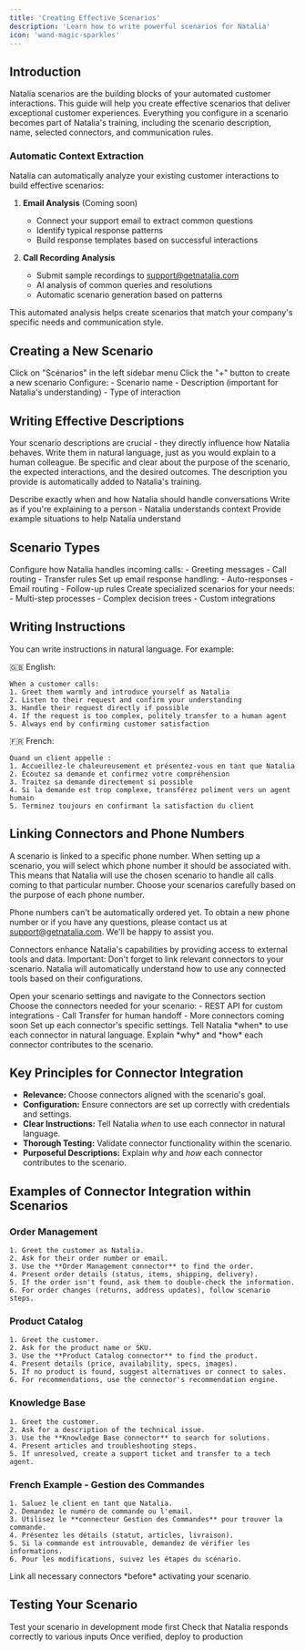 ```yaml
---
title: 'Creating Effective Scenarios'
description: 'Learn how to write powerful scenarios for Natalia'
icon: 'wand-magic-sparkles'
---
```


## Introduction

Natalia scenarios are the building blocks of your automated customer interactions. This guide will help you create effective scenarios that deliver exceptional customer experiences. Everything you configure in a scenario becomes part of Natalia's training, including the scenario description, name, selected connectors, and communication rules.

### Automatic Context Extraction

Natalia can automatically analyze your existing customer interactions to build effective scenarios:

1. **Email Analysis** (Coming soon)
   - Connect your support email to extract common questions
   - Identify typical response patterns
   - Build response templates based on successful interactions

2. **Call Recording Analysis**
   - Submit sample recordings to support@getnatalia.com
   - AI analysis of common queries and resolutions
   - Automatic scenario generation based on patterns

This automated analysis helps create scenarios that match your company's specific needs and communication style.

## Creating a New Scenario

<Steps>
  <Step title="Access Scenarios">
    Click on "Scénarios" in the left sidebar menu
  </Step>
  
  <Step title="Create New">
    Click the "+" button to create a new scenario
  </Step>
  
  <Step title="Basic Configuration">
    Configure:
    - Scenario name
    - Description (important for Natalia's understanding)
    - Type of interaction
  </Step>
</Steps>

## Writing Effective Descriptions

Your scenario descriptions are crucial - they directly influence how Natalia behaves. Write them in natural language, just as you would explain to a human colleague. Be specific and clear about the purpose of the scenario, the expected interactions, and the desired outcomes. The description you provide is automatically added to Natalia's training.

<CardGroup>
  <Card title="Be Clear and Specific" icon="pen">
    Describe exactly when and how Natalia should handle conversations
  </Card>
  <Card title="Use Natural Language" icon="comments">
    Write as if you're explaining to a person - Natalia understands context
  </Card>
  <Card title="Include Examples" icon="list-check">
    Provide example situations to help Natalia understand
  </Card>
</CardGroup>

## Scenario Types

<CardGroup>
  <Card title="Call Handling" icon="phone">
    Configure how Natalia handles incoming calls:
    - Greeting messages
    - Call routing
    - Transfer rules
  </Card>
  
  <Card title="Email Management" icon="envelope">
    Set up email response handling:
    - Auto-responses
    - Email routing
    - Follow-up rules
  </Card>
  
  <Card title="Custom Workflows" icon="diagram-project">
    Create specialized scenarios for your needs:
    - Multi-step processes
    - Complex decision trees
    - Custom integrations
  </Card>
</CardGroup>

## Writing Instructions

You can write instructions in natural language. For example:

🇬🇧 English:
```text
When a customer calls:
1. Greet them warmly and introduce yourself as Natalia
2. Listen to their request and confirm your understanding
3. Handle their request directly if possible
4. If the request is too complex, politely transfer to a human agent
5. Always end by confirming customer satisfaction
```

🇫🇷 French:
```text
Quand un client appelle :
1. Accueillez-le chaleureusement et présentez-vous en tant que Natalia
2. Écoutez sa demande et confirmez votre compréhension
3. Traitez sa demande directement si possible
4. Si la demande est trop complexe, transférez poliment vers un agent humain
5. Terminez toujours en confirmant la satisfaction du client
```

## Linking Connectors and Phone Numbers

A scenario is linked to a specific phone number. When setting up a scenario, you will select which phone number it should be associated with. This means that Natalia will use the chosen scenario to handle all calls coming to that particular number. Choose your scenarios carefully based on the purpose of each phone number.

Phone numbers can't be automatically ordered yet. To obtain a new phone number or if you have any questions, please contact us at support@getnatalia.com. We'll be happy to assist you.

Connectors enhance Natalia's capabilities by providing access to external tools and data. Important: Don't forget to link relevant connectors to your scenario. Natalia will automatically understand how to use any connected tools based on their configurations.

<Steps>
  <Step title="Access Connectors">
    Open your scenario settings and navigate to the Connectors section
  </Step>
  
  <Step title="Select Connectors">
    Choose the connectors needed for your scenario:
    - REST API for custom integrations
    - Call Transfer for human handoff
    - More connectors coming soon
  </Step>
  
  <Step title="Configure">
    Set up each connector's specific settings. Tell Natalia *when* to use each connector in natural language. Explain *why* and *how* each connector contributes to the scenario.
  </Step>
</Steps>

## Key Principles for Connector Integration

* **Relevance:** Choose connectors aligned with the scenario's goal.
* **Configuration:** Ensure connectors are set up correctly with credentials and settings.
* **Clear Instructions:** Tell Natalia *when* to use each connector in natural language.
* **Thorough Testing:** Validate connector functionality within the scenario.
* **Purposeful Descriptions:** Explain *why* and *how* each connector contributes to the scenario.

## Examples of Connector Integration within Scenarios

### Order Management

```text
1. Greet the customer as Natalia.
2. Ask for their order number or email.
3. Use the **Order Management connector** to find the order.
4. Present order details (status, items, shipping, delivery).
5. If the order isn't found, ask them to double-check the information.
6. For order changes (returns, address updates), follow scenario steps.
```

### Product Catalog

```text
1. Greet the customer.
2. Ask for the product name or SKU.
3. Use the **Product Catalog connector** to find the product.
4. Present details (price, availability, specs, images).
5. If no product is found, suggest alternatives or connect to sales.
6. For recommendations, use the connector's recommendation engine.
```

### Knowledge Base

```text
1. Greet the customer.
2. Ask for a description of the technical issue.
3. Use the **Knowledge Base connector** to search for solutions.
4. Present articles and troubleshooting steps.
5. If unresolved, create a support ticket and transfer to a tech agent.
```

### French Example - Gestion des Commandes

```text
1. Saluez le client en tant que Natalia.
2. Demandez le numéro de commande ou l'email.
3. Utilisez le **connecteur Gestion des Commandes** pour trouver la commande.
4. Présentez les détails (statut, articles, livraison).
5. Si la commande est introuvable, demandez de vérifier les informations.
6. Pour les modifications, suivez les étapes du scénario.
```

<Note>
Link all necessary connectors *before* activating your scenario.
</Note>

## Testing Your Scenario

<Steps>
  <Step title="Development Mode">
    Test your scenario in development mode first
  </Step>
  
  <Step title="Verify Responses">
    Check that Natalia responds correctly to various inputs
  </Step>
  
  <Step title="Deploy">
    Once verified, deploy to production
  </Step>
</Steps>